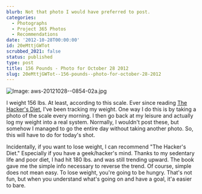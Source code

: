```yaml
---
blurb: Not that photo I would have preferred to post.
categories:
  - Photographs
  - Project 365 Photos
  - Recommendations
date: '2012-10-28T00:00:00'
id: 20eMttjGWTot
scrubbed_2021: false
status: published
type: post
title: 156 Pounds - Photo for October 28 2012
slug: 20eMttjGWTot--156-pounds--photo-for-october-28-2012
---
```


![Image: aws-20121028--0854-02a.jpg](/aws-20121028--0854-02a.jpg)

I weight 156 lbs. At least, according to this scale. Ever since reading [The Hacker's Diet](http://www.fourmilab.ch/hackdiet/), I've been tracking my weight. One way I do this is by taking a photo of the scale every morning. I then go back at my leisure and actually log my weight into a real system. Normally, I wouldn't post these, but somehow I managed to go the entire day without taking another photo. So, this will have to do for today's shot.

Incidentally, if you want to lose weight, I can recommend "The Hacker's Diet." Especially if you have a geek/hacker's mind. Thanks to my sedentary life and poor diet, I had hit 180 lbs. and was still trending upward. The book gave me the simple info necessary to reverse the trend. Of course, simple does not mean easy. To lose weight, you're going to be hungry. That's not fun, but when you understand what's going on and have a goal, it'a easier to bare.

